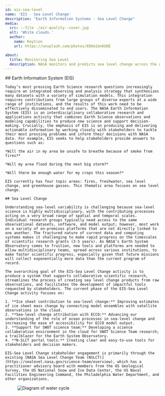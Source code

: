 ```yaml
---
id: eis-sea-level
name: 'EIS - Sea Level Change'
description: "Earth Information Systems - Sea Level Change"
media:
  src: ::file ./air-quality--cover.jpg
  alt: 'White clouds.'
  author:
    name: Keytion
    url: https://unsplash.com/photos/85Km1bnKUOE

about:
  title: Monitoring Sea Level
  description: NASA monitors and predicts sea level change across the globe
---
```

<Block>
  <Prose>
    ## Earth Information System (EIS)

    Today’s most pressing Earth Science research questions increasingly require an integrated observing and analysis strategy that synthesizes many datasets with a variety of simulation models. This integration requires contributions from large groups of diverse experts at a wide range of institutions, and the results of this work need to be effectively disseminated to end users. The NASA Earth Information System (EIS) is an interdisciplinary collaborative research and applications activity that combines Earth Science observations and modeling capabilities to produce new science and support decision-making. Crucially, the emphasis of EIS is on producing and delivering actionable information by working closely with stakeholders to tackle their most pressing problems and inform their decisions with NASA data. For example, EIS seeks to help stakeholders provide answers to questions such as:

    *Will the air in my area be unsafe to breathe because of smoke from fires?​*

    *Will my area flood during the next big storm?​*

    *Will there be enough water for my crops this season?​*

    EIS currently has four topic areas: fires, freshwater, sea level change, and greenhouse gasses. This thematic area focuses on sea level change.

    ## Sea Level Change

    Understanding sea-level variability is challenging because sea-level science is highly multidisciplinary, with the contributing processes acting on a very broad range of spatial and temporal scales. Individual research groups typically need access to the same observational datasets, software, and model output; however, most work on a variety of on-premises platforms that are not directly linked to one another. The fractured nature of current data and computing systems makes it challenging to make rapid progress on the timescales of scientific research grants (3-5 years). As NASA’s Earth System Observatory comes to fruition, new tools and platforms are needed to allow multidisciplinary teams, spread across various institutions, to make faster scientific progress, especially given that future missions will collect exponentially more data than the current program of record.

    The overarching goal of the EIS-Sea Level Change activity is to produce a system that supports collaborative scientific research, streamlines the process of creating sea level change products from raw observations, and facilitates the development of impactful tools requested by stakeholders. The current phase of the EIS-Sea Level Change activity focuses on:

    1. **Ice sheet contribution to sea-level change:** Improving estimates of ice sheet mass change by connecting model ensembles with satellite observations in the cloud.
    2. **Sea-level change attribution with ECCO:** Advancing our understanding of the role of ocean processes in sea-level change and increasing the ease of accessibility for ECCO model output.
    3. **Support for SWOT science team:** Developing a science collaboration environment in the cloud for SWOT Science Team research; a trailblazer for the Earth System Observatory.
    4. **N-SLCT portal tools:** Creating clear and easy-to-use tools for stakeholders and decision makers.

    EIS-Sea Level Change stakeholder engagement is primarily through the existing [NASA Sea Level Change Team (NSLCT)](https://sealevel.nasa.gov/science-team/overview), which has a practitioner advisory board with members from the US Geological Survey, the US National Snow and Ice Data Center, the US Naval Facilities Engineering Command, the Philadelphia Water Department, and other organizations.

  </Prose>
</Block>

<Block>
 <Figure>
  <Image
    src={new URL('./eis-sea-level-about.png', import.meta.url).href}
    alt="Diagram of water cycle"
    />
  </Figure>
</Block>